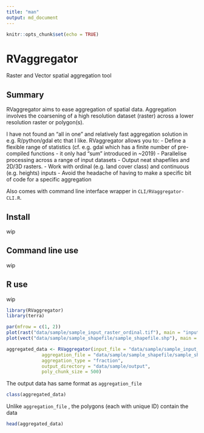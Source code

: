 ```yaml
---
title: "man"
output: md_document
---
```


```r
knitr::opts_chunk$set(echo = TRUE)
```

# RVaggregator
Raster and Vector spatial aggregation tool

## Summary

RVaggregator aims to ease aggregation of spatial data. Aggregation involves the coarsening of a high resolution dataset (raster) across a lower resolution raster or polygon(s).

I have not found an "all in one" and relatively fast aggregation solution in e.g. R/python/gdal etc that I like. RVaggregator allows you to:
- Define a flexible range of statistics (cf. e.g. gdal which has a finite number of pre-compiled functions - it  only had "sum" introduced in ~2019)
- Parallelise processing across a range of input datasets
- Output neat shapefiles and 2D/3D rasters.
- Work with ordinal (e.g. land cover class) and continuous (e.g. heights) inputs
- Avoid the headache of having to make a specific bit of code for a specific aggregation

Also comes with command line interface wrapper in `CLI/RVaggregator-CLI.R`.

## Install

wip

## Command line use

wip

## R use

wip

``` r
library(RVaggregator)
library(terra)
```

``` r
par(mfrow = c(1, 2))
plot(rast("data/sample/sample_input_raster_ordinal.tif"), main = "input_file raster with ordinal data")
plot(vect("data/sample/sample_shapefile/sample_shapefile.shp"), main = "Input aggregation_file polygon data")

aggregated_data <- RVaggregator(input_file = "data/sample/sample_input_raster_ordinal.tif",
             aggregation_file = "data/sample/sample_shapefile/sample_shapefile.shp",
             aggregation_type = "fraction",
             output_directory = "data/sample/output",
             poly_chunk_size = 500)
```
The output data has same format as `aggregation_file`  
```r
class(aggregated_data)
```

Unlike `aggregation_file` , the polygons (each with unique ID) contain the data 
```r
head(aggregated_data)

```
